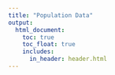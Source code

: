 ```yaml
---
title: "Population Data"
output: 
  html_document:
    toc: true
    toc_float: true
    includes:
      in_header: header.html
---
```


